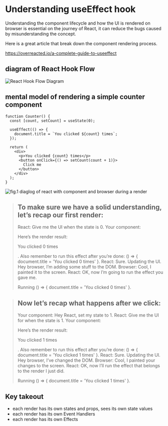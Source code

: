 # Understanding useEffect hook

Understanding the component lifecycle and how the UI is rendered on browser is essential on the journey
of React, it can reduce the bugs caused by misunderstanding the concept.

Here is a great article that break down the component rendering process.

<https://overreacted.io/a-complete-guide-to-useeffect>

## diagram of React Hook Flow

![React Hook Flow Diagram](https://raw.githubusercontent.com/donavon/hook-flow/master/hook-flow.png)

## mental model of rendering a simple counter component

```
function Counter() {
  const [count, setCount] = useState(0);

  useEffect(() => {
    document.title = `You clicked ${count} times`;
  });

  return (
    <div>
      <p>You clicked {count} times</p>
      <button onClick={() => setCount(count + 1)}>
        Click me
      </button>
    </div>
  );
}
```

![fig.1 diaglog of react with component and browser during a render](/img/useEffect-step.png)

> ## To make sure we have a solid understanding, let’s recap our first render:
> 
> React: Give me the UI when the state is 0.
> Your component:
> 
> Here’s the render result: <p>You clicked 0 times</p>.
> Also remember to run this effect after you’re done: () => { document.title = 'You clicked 0 times' }.
> React: Sure. Updating the UI. Hey browser, I’m adding some stuff to the DOM.
> Browser: Cool, I painted it to the screen.
> React: OK, now I’m going to run the effect you gave me.
> 
> Running () => { document.title = 'You clicked 0 times' }.

> ## Now let’s recap what happens after we click:
> 
> Your component: Hey React, set my state to 1.
> React: Give me the UI for when the state is 1.
> Your component:
> 
> Here’s the render result: <p>You clicked 1 times</p>.
> Also remember to run this effect after you’re done: () => { document.title = 'You clicked 1 times' }.
> React: Sure. Updating the UI. Hey browser, I’ve changed the DOM.
> Browser: Cool, I painted your changes to the screen.
> React: OK, now I’ll run the effect that belongs to the render I just did.
> 
> Running () => { document.title = 'You clicked 1 times' }.

## Key takeout

- each render has its own states and props, sees its own state values
- each render has its own Event Handlers
- each render has its own Effects

